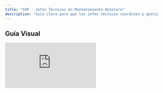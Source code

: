 ```yaml
---
title: "SOP · Jefes Técnicos en Mantenimiento Hotelero"
description: "Guía clara para que los jefes técnicos coordinen y gestionen eficientemente el mantenimiento hotelero."
---
```


## Guía Visual

<iframe
  className="w-full aspect-video rounded-xl"
  src="https://loom.com/embed/c3c4b0030e2840dcbfdd95adb1f93bd1"
  title="Panel de Jefe Técnico en NEIO"
  frameBorder="0"
  allow="accelerometer; autoplay; clipboard-write; encrypted-media; gyroscope; picture-in-picture"
  allowFullScreen
  loading="lazy"
/>

# Procedimiento Operativo Estándar para Jefes Técnicos en Mantenimiento Hotelero

<Info>
Este SOP guía a los jefes técnicos para coordinar equipos, priorizar tareas y mantener la operación del hotel con altos estándares de calidad y seguridad.
</Info>

## Objective

Este SOP proporciona una guía clara para que los jefes técnicos coordinen y gestionen eficientemente el mantenimiento hotelero.

## Key Steps

<Steps titleSize="h3">
  <Step title="1 · Introducción al Panel de Jefe Técnico" icon="gauge" iconType="solid" stepNumber={1}>
    <ul>
      <li>Bienvenido al panel de jefe técnico.</li>
      <li>Desde aquí coordinarás todo el ecosistema técnico del hotel.</li>
      <li>Familiarízate con las secciones clave: <em>tareas</em>, <em>inspecciones</em>, <em>reportes</em> y <em>alertas</em>.</li>
    </ul>
    <Tip>
      Añade el panel a tus favoritos del navegador para entrar más rápido al inicio de turno.
    </Tip>
  </Step>

  <Step title="2 · Control del Equipo de Mantenimiento" icon="users-gear" iconType="solid" stepNumber={2}>
    <ul>
      <li>Asigna y prioriza tareas según criticidad e impacto en huéspedes.</li>
      <li>Supervisa el trabajo de técnicos y proveedores externos.</li>
      <li>Equilibra cargas para evitar cuellos de botella.</li>
    </ul>
    <Info>
      Usa filtros por <em>área</em>, <em>turno</em> y <em>estado</em> para detectar rápidamente sobrecarga o bloqueos.
    </Info>
  </Step>

  <Step title="3 · Inspecciones y Resolución de Problemas" icon="clipboard-check" iconType="solid" stepNumber={3}>
    <ul>
      <li>Gestiona <Tooltip tip="Revisiones periódicas para validar el estado de equipos y áreas.">inspecciones programadas</Tooltip> y correctivas.</li>
      <li>Asegura tiempos de respuesta acordes a <Tooltip tip="Service Level Agreement: plazos objetivo para atender y resolver.">SLA</Tooltip> y prioridad.</li>
      <li>Escala incidentes críticos e informa a stakeholders cuando aplique.</li>
    </ul>
    <Warning>
      No cierres inspecciones sin evidencia (fotos/notas). Afecta auditorías y garantías.
    </Warning>
  </Step>

  <Step title="4 · Uso del Centro de Comando" icon="chart-line" iconType="solid" stepNumber={4}>
    <ul>
      <li>Consulta métricas clave: trabajo activo, cumplimiento de SLA y <Tooltip tip="Trabajo pendiente aún no atendido.">backlog</Tooltip>.</li>
      <li>Revisa cronogramas de carga por técnico y detecta cuellos de botella.</li>
      <li>Activa alertas críticas para anticiparte a vencimientos y riesgos.</li>
    </ul>
    <Info>
      Programa una revisión diaria de 10–15 minutos para alinear prioridades con el equipo.
    </Info>
  </Step>

  <Step title="5 · Distribución de Tareas" icon="list-check" iconType="solid" stepNumber={5}>
    <ul>
      <li>Asigna tareas considerando habilidades, turnos y repuestos disponibles.</li>
      <li>Comunica claramente el <em>qué</em>, <em>cómo</em> y <em>cuándo</em> de cada intervención.</li>
    </ul>
    <Check>
      Criterio de salida: responsables definidos, plazos acordados y dependencias aclaradas.
    </Check>
  </Step>

  <Step title="6 · Liderazgo Técnico" icon="screwdriver-wrench" iconType="solid" stepNumber={6}>
    <ul>
      <li>Facilita decisiones técnicas, remueve bloqueos y asegura buenas prácticas.</li>
      <li>Fomenta la documentación: causa raíz, acciones correctivas y preventivas.</li>
    </ul>
    <Tip>
      Implementa <em>post-mortems</em> ligeros en fallas críticas para aprender y evitar recurrencias.
    </Tip>
  </Step>
</Steps>

---

## Cautionary Notes

<Warning>
Asegúrate de que todas las tareas estén claramente definidas, con prioridad y plazo. Evita asignaciones ambiguas.
</Warning>
<Info>
Mantén comunicación constante con tu equipo para prevenir malentendidos y alinear expectativas con Operaciones.
</Info>

---

## Tips for Efficiency

<Tip>
Revisa métricas a diario y ajusta prioridades según impacto y vencimientos.
</Tip>
<Tip>
Prioriza tareas que reduzcan backlog o riesgo operativo en horas pico del hotel.
</Tip>
<Tip>
Promueve un ambiente colaborativo: actualizaciones breves por turno y evidencia clara en cada cierre.
</Tip>

---
